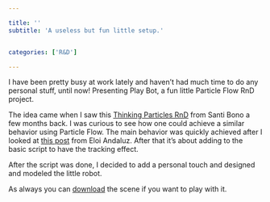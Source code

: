 ```yaml
---

title: ''
subtitle: 'A useless but fun little setup.'


categories: ['R&D']

---
```





I have been pretty busy at work lately and haven’t had much time to do any personal stuff, until now! Presenting Play Bot, a fun little Particle Flow RnD project.


The idea came when I saw this <a class="link link--loud-simple" href="https://vimeo.com/86046989">Thinking Particles RnD</a> from Santi Bono a few months back. I was curious to see how one could achieve a similar behavior using Particle Flow. The main behavior was quickly achieved after I looked at <a class="link link--loud-simple" href="http://www.andvfx.com/1511/ball-compensation/">this post</a> from Eloi Andaluz. After that it’s about adding to the basic script to have the tracking effect.


After the script was done, I decided to add a personal touch and designed and modeled the little robot.


As always you can <a class="link link--loud-simple" href="https://www.dropbox.com/s/z52tx6izowcitci/Play%20Bot%20%28hhx%29.zip?dl=0">download</a> the scene if you want to play with it.

